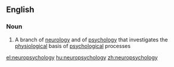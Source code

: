 ==English==

===Noun===
{{wikipedia}}
{{en-noun|-}}

# A branch of [[neurology]] and of [[psychology]] that investigates the [[physiological]] basis of [[psychological]] processes

[[el:neuropsychology]]
[[hu:neuropsychology]]
[[zh:neuropsychology]]